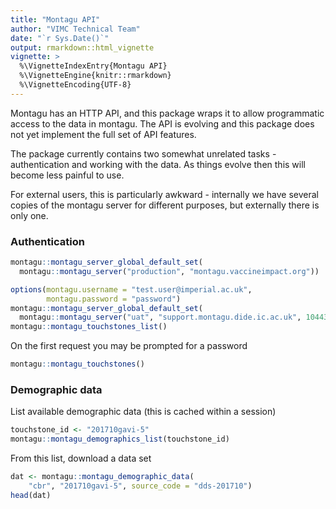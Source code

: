 ```yaml
---
title: "Montagu API"
author: "VIMC Technical Team"
date: "`r Sys.Date()`"
output: rmarkdown::html_vignette
vignette: >
  %\VignetteIndexEntry{Montagu API}
  %\VignetteEngine{knitr::rmarkdown}
  %\VignetteEncoding{UTF-8}
---
```


Montagu has an HTTP API, and this package wraps it to allow
programmatic access to the data in montagu.  The API is evolving and
this package does not yet implement the full set of API features.

The package currently contains two somewhat unrelated tasks -
authentication and working with the data.  As things evolve then this
will become less painful to use.

For external users, this is particularly awkward - internally we have
several copies of the montagu server for different purposes, but
externally there is only one.

### Authentication

```r
montagu::montagu_server_global_default_set(
  montagu::montagu_server("production", "montagu.vaccineimpact.org"))
```

```r
options(montagu.username = "test.user@imperial.ac.uk",
        montagu.password = "password")
montagu::montagu_server_global_default_set(
  montagu::montagu_server("uat", "support.montagu.dide.ic.ac.uk", 10443))
montagu::montagu_touchstones_list()
```

On the first request you may be prompted for a password

```r
montagu::montagu_touchstones()
```

### Demographic data

List available demographic data (this is cached within a session)

```r
touchstone_id <- "201710gavi-5"
montagu::montagu_demographics_list(touchstone_id)
```

From this list, download a data set

```r
dat <- montagu::montagu_demographic_data(
    "cbr", "201710gavi-5", source_code = "dds-201710")
head(dat)
```
